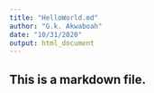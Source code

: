 ```yaml
---
title: "HelloWorld.md"
author: "G.k. Akwaboah"
date: "10/31/2020"
output: html_document
---
```


## This is a markdown file.
